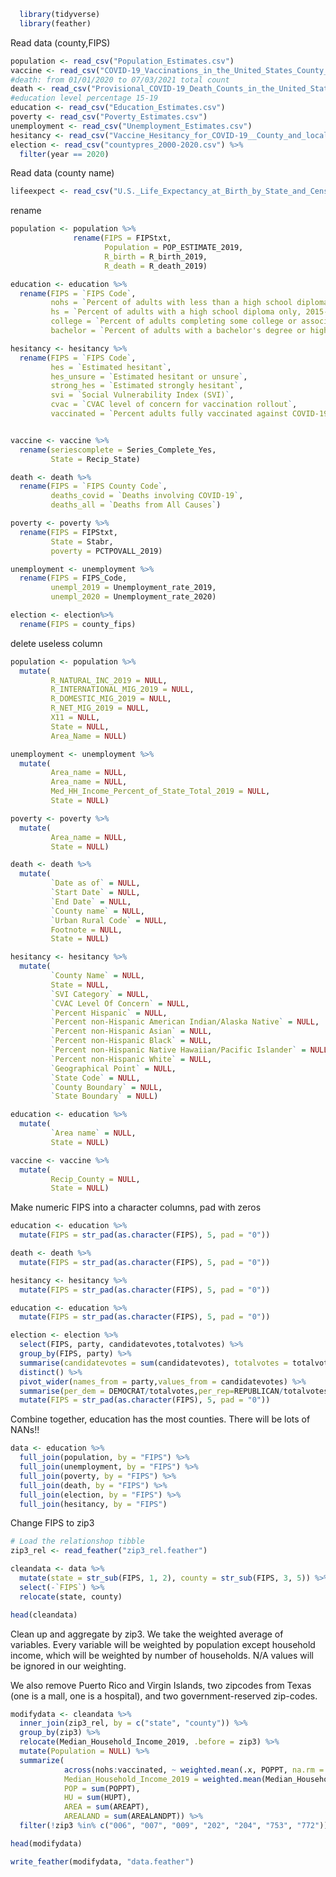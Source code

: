 ```r
  library(tidyverse)
  library(feather)
```

Read data (county,FIPS)


```r
population <- read_csv("Population_Estimates.csv")
vaccine <- read_csv("COVID-19_Vaccinations_in_the_United_States_County_data.gov.csv")
#death: from 01/01/2020 to 07/03/2021 total count
death <- read_csv("Provisional_COVID-19_Death_Counts_in_the_United_States_by_County.csv")
#education level percentage 15-19
education <- read_csv("Education_Estimates.csv")
poverty <- read_csv("Poverty_Estimates.csv")
unemployment <- read_csv("Unemployment_Estimates.csv")
hesitancy <- read_csv("Vaccine_Hesitancy_for_COVID-19__County_and_local_estimates.csv")
election <- read_csv("countypres_2000-2020.csv") %>%
  filter(year == 2020)
```

Read data (county name)
```r
lifeexpect <- read_csv("U.S._Life_Expectancy_at_Birth_by_State_and_Census_Tract_-_2010-2015.csv")
```


rename
```r
population <- population %>%
              rename(FIPS = FIPStxt,
                     Population = POP_ESTIMATE_2019,
                     R_birth = R_birth_2019,
                     R_death = R_death_2019)

education <- education %>%
  rename(FIPS = `FIPS Code`,
         nohs = `Percent of adults with less than a high school diploma, 2015-19`,
         hs = `Percent of adults with a high school diploma only, 2015-19`,
         college = `Percent of adults completing some college or associate's degree, 2015-19`,
         bachelor = `Percent of adults with a bachelor's degree or higher, 2015-19`)

hesitancy <- hesitancy %>%
  rename(FIPS = `FIPS Code`,
         hes = `Estimated hesitant`,
         hes_unsure = `Estimated hesitant or unsure`,
         strong_hes = `Estimated strongly hesitant`,
         svi = `Social Vulnerability Index (SVI)`,
         cvac = `CVAC level of concern for vaccination rollout`,
         vaccinated = `Percent adults fully vaccinated against COVID-19 (as of 6/10/21)`)


vaccine <- vaccine %>%
  rename(seriescomplete = Series_Complete_Yes,
         State = Recip_State)

death <- death %>%
  rename(FIPS = `FIPS County Code`,
         deaths_covid = `Deaths involving COVID-19`,
         deaths_all = `Deaths from All Causes`)

poverty <- poverty %>%
  rename(FIPS = FIPStxt,
         State = Stabr,
         poverty = PCTPOVALL_2019)

unemployment <- unemployment %>%
  rename(FIPS = FIPS_Code,
         unempl_2019 = Unemployment_rate_2019,
         unempl_2020 = Unemployment_rate_2020)

election <- election%>%
  rename(FIPS = county_fips)
```

delete useless column
```r
population <- population %>%
  mutate(
         R_NATURAL_INC_2019 = NULL,
         R_INTERNATIONAL_MIG_2019 = NULL,
         R_DOMESTIC_MIG_2019 = NULL,
         R_NET_MIG_2019 = NULL,
         X11 = NULL,
         State = NULL,
         Area_Name = NULL)

unemployment <- unemployment %>%
  mutate(
         Area_name = NULL,
         Area_name = NULL,
         Med_HH_Income_Percent_of_State_Total_2019 = NULL,
         State = NULL)

poverty <- poverty %>%
  mutate(
         Area_name = NULL,
         State = NULL)

death <- death %>%
  mutate(
         `Date as of` = NULL,
         `Start Date` = NULL,
         `End Date` = NULL,
         `County name` = NULL,
         `Urban Rural Code` = NULL,
         Footnote = NULL,
         State = NULL)

hesitancy <- hesitancy %>%
  mutate(
         `County Name` = NULL,
         State = NULL,
         `SVI Category` = NULL,
         `CVAC Level Of Concern` = NULL,
         `Percent Hispanic` = NULL,
         `Percent non-Hispanic American Indian/Alaska Native` = NULL,
         `Percent non-Hispanic Asian` = NULL,
         `Percent non-Hispanic Black` = NULL,
         `Percent non-Hispanic Native Hawaiian/Pacific Islander` = NULL,
         `Percent non-Hispanic White` = NULL,
         `Geographical Point` = NULL,
         `State Code` = NULL,
         `County Boundary` = NULL,
         `State Boundary` = NULL)

education <- education %>%
  mutate(
         `Area name` = NULL,
         State = NULL)

vaccine <- vaccine %>%
  mutate(
         Recip_County = NULL,
         State = NULL)

```

Make numeric FIPS into a character columns, pad with zeros
```r
education <- education %>%
  mutate(FIPS = str_pad(as.character(FIPS), 5, pad = "0"))

death <- death %>%
  mutate(FIPS = str_pad(as.character(FIPS), 5, pad = "0"))

hesitancy <- hesitancy %>%
  mutate(FIPS = str_pad(as.character(FIPS), 5, pad = "0"))

education <- education %>%
  mutate(FIPS = str_pad(as.character(FIPS), 5, pad = "0"))

election <- election %>%
  select(FIPS, party, candidatevotes,totalvotes) %>%
  group_by(FIPS, party) %>%
  summarise(candidatevotes = sum(candidatevotes), totalvotes = totalvotes) %>%
  distinct() %>%
  pivot_wider(names_from = party,values_from = candidatevotes) %>%
  summarise(per_dem = DEMOCRAT/totalvotes,per_rep=REPUBLICAN/totalvotes,per_other=OTHER/totalvotes,per_green=GREEN/totalvotes,per_lib=LIBERTARIAN/totalvotes) %>%
  mutate(FIPS = str_pad(as.character(FIPS), 5, pad = "0"))
```

Combine together, education has the most counties. There will be lots of NANs!!
```r
data <- education %>%
  full_join(population, by = "FIPS") %>%
  full_join(unemployment, by = "FIPS") %>%
  full_join(poverty, by = "FIPS") %>%
  full_join(death, by = "FIPS") %>%
  full_join(election, by = "FIPS") %>%
  full_join(hesitancy, by = "FIPS")
```

Change FIPS to zip3
```r
# Load the relationshop tibble
zip3_rel <- read_feather("zip3_rel.feather")
```

```r
cleandata <- data %>%
  mutate(state = str_sub(FIPS, 1, 2), county = str_sub(FIPS, 3, 5)) %>%
  select(-`FIPS`) %>%
  relocate(state, county)
```

```r
head(cleandata)
```

Clean up and aggregate by zip3. We take the weighted average of variables. Every variable will be weighted by population except household income, which will be weighted by number of households. N/A values will be ignored in our weighting.

We also remove Puerto Rico and Virgin Islands, two zipcodes from Texas (one is a mall, one is a hospital), and two government-reserved zip-codes.
```r
modifydata <- cleandata %>%
  inner_join(zip3_rel, by = c("state", "county")) %>%
  group_by(zip3) %>%
  relocate(Median_Household_Income_2019, .before = zip3) %>%
  mutate(Population = NULL) %>%
  summarize(
            across(nohs:vaccinated, ~ weighted.mean(.x, POPPT, na.rm = TRUE)),
            Median_Household_Income_2019 = weighted.mean(Median_Household_Income_2019, HUPT, na.rm = TRUE),
            POP = sum(POPPT),
            HU = sum(HUPT),
            AREA = sum(AREAPT),
            AREALAND = sum(AREALANDPT)) %>%
  filter(!zip3 %in% c("006", "007", "009", "202", "204", "753", "772"))
```


```r
head(modifydata)
```

```r
write_feather(modifydata, "data.feather")
```
